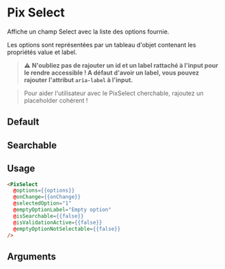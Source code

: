 
<Meta
  title='Form/Select'
  component='PixSelect'
  decorators={[centered]}
  argTypes={stories.argTypes}
/>

# Pix Select

Affiche un champ Select avec la liste des options fournie.

Les options sont représentées par un tableau d'objet contenant les propriétés value et label.

> **⚠️** __N'oubliez pas de rajouter un id et un label rattaché à l'input pour le rendre accessible !
A défaut d'avoir un label, vous pouvez rajouter l'attribut `aria-label` à l'input.__

> Pour aider l'utilisateur avec le PixSelect cherchable, rajoutez un placeholder cohérent !

## Default

<Canvas>
  <Story name="Select" story={stories.select} height={100} />
</Canvas>

## Searchable

<Canvas>
  <Story name="SearchableSelect" story={stories.searchableSelect} height={110} />
</Canvas>

## Usage

```html
<PixSelect
  @options={{options}}
  @onChange={{onChange}}
  @selectedOption="1"
  @emptyOptionLabel="Empty option"
  @isSearchable={{false}}
  @isValidationActive={{false}}
  @emptyOptionNotSelectable={{false}}
/>
```

## Arguments

<ArgsTable story="Select" />

